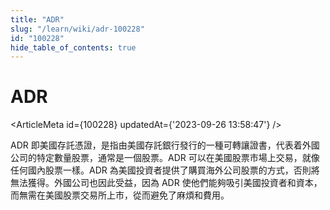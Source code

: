 ```yaml
---
title: "ADR"
slug: "/learn/wiki/adr-100228"
id: "100228"
hide_table_of_contents: true
---
```



# ADR

<ArticleMeta id={100228} updatedAt={'2023-09-26 13:58:47'} />
<div className='border-solid border-b border-t-0 my-4 border-[var(--ifm-color-gray-300)]' />

ADR 即美國存託憑證，是指由美國存託銀行發行的一種可轉讓證書，代表着外國公司的特定數量股票，通常是一個股票。ADR 可以在美國股票市場上交易，就像任何國內股票一樣。ADR 為美國投資者提供了購買海外公司股票的方式，否則將無法獲得。外國公司也因此受益，因為 ADR 使他們能夠吸引美國投資者和資本，而無需在美國股票交易所上市，從而避免了麻煩和費用。
